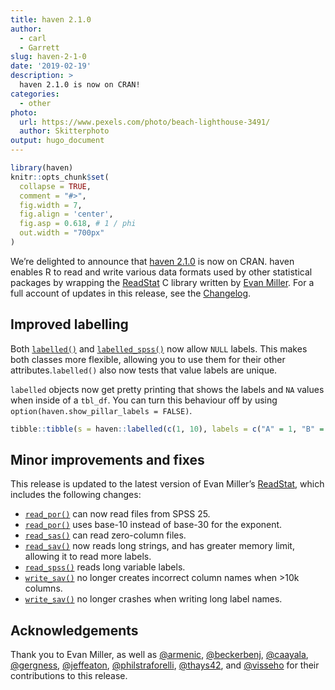 ```yaml
---
title: haven 2.1.0
author: 
  - carl
  - Garrett
slug: haven-2-1-0
date: '2019-02-19'
description: > 
  haven 2.1.0 is now on CRAN!
categories:
  - other
photo:
  url: https://www.pexels.com/photo/beach-lighthouse-3491/
  author: Skitterphoto
output: hugo_document
---
```


```r
library(haven)
knitr::opts_chunk$set(
  collapse = TRUE, 
  comment = "#>", 
  fig.width = 7, 
  fig.align = 'center',
  fig.asp = 0.618, # 1 / phi
  out.width = "700px"
)
```

We're delighted to announce that [haven 2.1.0](https://haven.tidyverse.org/) is now on CRAN. haven enables R to read and write various data formats used by other statistical packages by wrapping the [ReadStat](https://github.com/WizardMac/ReadStat) C library written by [Evan Miller](https://www.evanmiller.org/). For a full account of updates in this release, see the [Changelog](https://haven.tidyverse.org/news/index.html).

## Improved labelling 

Both [`labelled()`](https://haven.tidyverse.org/reference/labelled.html) and [`labelled_spss()`](https://haven.tidyverse.org/reference/labelled_spss.html) now allow `NULL` labels. This makes both classes more flexible, allowing you to use them for their other attributes.`labelled()` also now tests that value labels are unique.


`labelled` objects now get pretty printing that shows the labels and `NA` values when inside of a `tbl_df`. You can turn this behaviour off by using `option(haven.show_pillar_labels = FALSE)`. 

```r
tibble::tibble(s = haven::labelled(c(1, 10), labels = c("A" = 1, "B" = 10)))
```


## Minor improvements and fixes

This release is updated to the latest version of Evan Miller's [ReadStat](https://github.com/WizardMac/ReadStat), which includes the following changes:

 * [`read_por()`](https://haven.tidyverse.org/reference/read_spss.html) can now read files from SPSS 25.  
 * [`read_por()`](https://haven.tidyverse.org/reference/read_spss.html) uses base-10 instead of base-30 for the exponent.  
 * [`read_sas()`](https://haven.tidyverse.org/reference/read_sas.html) can read zero-column files.  
 * [`read_sav()`](https://haven.tidyverse.org/reference/read_spss.html) now reads long strings, and has greater memory limit, allowing it to read more labels.  
 * [`read_spss()`](https://haven.tidyverse.org/reference/read_spss.html) reads long variable labels.  
 * [`write_sav()`](https://haven.tidyverse.org/reference/read_spss.html) no longer creates incorrect column names when >10k columns.
 * [`write_sav()`](https://haven.tidyverse.org/reference/read_spss.html) no longer crashes when writing long label names.  

## Acknowledgements

Thank you to Evan Miller, as well as 
[&#x0040;armenic](https://github.com/armenic),  [&#x0040;beckerbenj](https://github.com/beckerbenj), [&#x0040;caayala](https://github.com/caayala), [&#x0040;gergness](https://github.com/gergness), [&#x0040;jeffeaton](https://github.com/jeffeaton),  [&#x0040;philstraforelli](https://github.com/philstraforelli), [&#x0040;thays42](https://github.com/thays42), and [&#x0040;visseho](https://github.com/visseho) for their contributions to this release.

